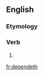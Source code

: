 ==English==

===Etymology===
{{suffix|depend|eth|lang=en}}

===Verb===
{{head|en|verb form}}

# {{en-archaic third-person singular of|depend}}

[[fr:dependeth]]